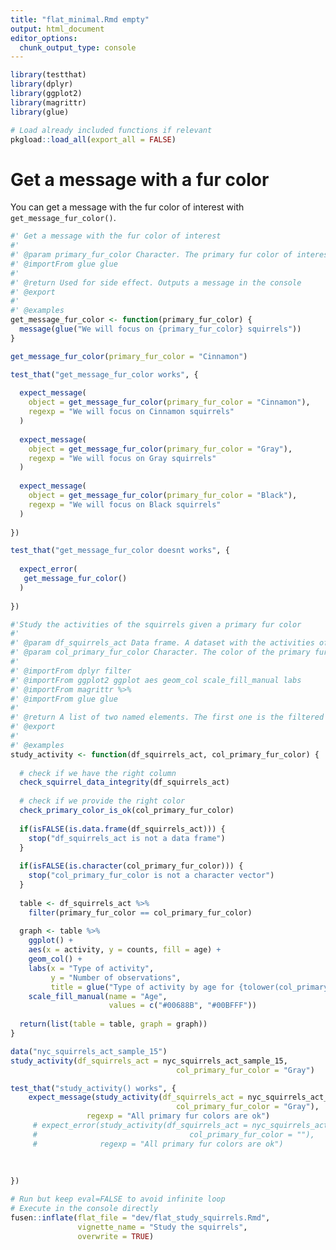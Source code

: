 ```yaml
---
title: "flat_minimal.Rmd empty"
output: html_document
editor_options: 
  chunk_output_type: console
---
```


```r
library(testthat)
library(dplyr)
library(ggplot2)
library(magrittr)
library(glue)
```

<!--
 You need to run the 'description' chunk in the '0-dev_history.Rmd' file before continuing your code there.
-->

```r
# Load already included functions if relevant
pkgload::load_all(export_all = FALSE)
```

# Get a message with a fur color
    
You can get a message with the fur color of interest with `get_message_fur_color()`.

```r
#' Get a message with the fur color of interest
#'
#' @param primary_fur_color Character. The primary fur color of interest
#' @importFrom glue glue
#' 
#' @return Used for side effect. Outputs a message in the console
#' @export
#'
#' @examples
get_message_fur_color <- function(primary_fur_color) {
  message(glue("We will focus on {primary_fur_color} squirrels"))
}
```
  
```r
get_message_fur_color(primary_fur_color = "Cinnamon")
```
  
```r
test_that("get_message_fur_color works", {
  
  expect_message(
    object = get_message_fur_color(primary_fur_color = "Cinnamon"), 
    regexp = "We will focus on Cinnamon squirrels"
  )
  
  expect_message(
    object = get_message_fur_color(primary_fur_color = "Gray"), 
    regexp = "We will focus on Gray squirrels"
  )
  
  expect_message(
    object = get_message_fur_color(primary_fur_color = "Black"), 
    regexp = "We will focus on Black squirrels"
  )
  
})

test_that("get_message_fur_color doesnt works", {
  
  expect_error(
   get_message_fur_color()
  )
  
})
```
  

```r

#'Study the activities of the squirrels given a primary fur color
#'
#' @param df_squirrels_act Data frame. A dataset with the activities of the squirrels. This dataset mush have at leat these 4 columns: "age", "primary_fur_color", "activity", "counts".
#' @param col_primary_fur_color Character. The color of the primary fur color of interest. Only the squirrels with this primary fur color will be considered in the analysis.
#' 
#' @importFrom dplyr filter
#' @importFrom ggplot2 ggplot aes geom_col scale_fill_manual labs
#' @importFrom magrittr %>% 
#' @importFrom glue glue
#'
#' @return A list of two named elements. The first one is the filtered table. The second one is the ggplot.
#' @export
#'
#' @examples
study_activity <- function(df_squirrels_act, col_primary_fur_color) {
  
  # check if we have the right column
  check_squirrel_data_integrity(df_squirrels_act)
  
  # check if we provide the right color
  check_primary_color_is_ok(col_primary_fur_color)
  
  if(isFALSE(is.data.frame(df_squirrels_act))) {
    stop("df_squirrels_act is not a data frame")
  }
  
  if(isFALSE(is.character(col_primary_fur_color))) {
    stop("col_primary_fur_color is not a character vector")
  }
  
  table <- df_squirrels_act %>% 
    filter(primary_fur_color == col_primary_fur_color)
    
  graph <- table %>% 
    ggplot() +
    aes(x = activity, y = counts, fill = age) +
    geom_col() +
    labs(x = "Type of activity",
         y = "Number of observations",
         title = glue("Type of activity by age for {tolower(col_primary_fur_color)} squirrels")) +
    scale_fill_manual(name = "Age",
                      values = c("#00688B", "#00BFFF"))
  
  return(list(table = table, graph = graph))
}

```
  
```r
data("nyc_squirrels_act_sample_15")
study_activity(df_squirrels_act = nyc_squirrels_act_sample_15, 
                                     col_primary_fur_color = "Gray")
```
  
```r
test_that("study_activity() works", {
    expect_message(study_activity(df_squirrels_act = nyc_squirrels_act_sample_15, 
                                     col_primary_fur_color = "Gray"),
                 regexp = "All primary fur colors are ok") 
     # expect_error(study_activity(df_squirrels_act = nyc_squirrels_act_sample_15, 
     #                                  col_primary_fur_color = ""),
     #              regexp = "All primary fur colors are ok")
  
  
  
})
```
  

```r
# Run but keep eval=FALSE to avoid infinite loop
# Execute in the console directly
fusen::inflate(flat_file = "dev/flat_study_squirrels.Rmd", 
               vignette_name = "Study the squirrels",
               overwrite = TRUE)
```
